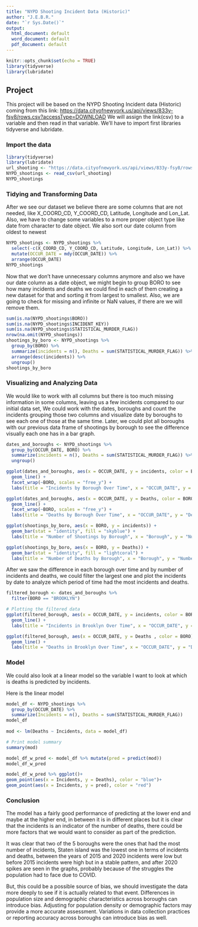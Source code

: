 ---
title: "NYPD Shooting Incident Data (Historic)"
author: "J.E.B.R."
date: "`r Sys.Date()`"
output:
  html_document: default
  word_document: default
  pdf_document: default
---

```{r setup, include=FALSE}
knitr::opts_chunk$set(echo = TRUE)
library(tidyverse)
library(lubridate)
```

## Project

This project will be based on the NYPD Shooting Incident data (Historic) coming from this link: <https://data.cityofnewyork.us/api/views/833y-fsy8/rows.csv?accessType=DOWNLOAD>
We will assign the link(csv) to a variable and then read in that variable. We'll have to import first libraries tidyverse and lubridate.

### Import the data

```{r import_data_libraries, message=FALSE}
library(tidyverse)
library(lubridate)
url_shooting <- "https://data.cityofnewyork.us/api/views/833y-fsy8/rows.csv?accessType=DOWNLOAD"
NYPD_shootings <- read_csv(url_shooting)
NYPD_shootings
```

### Tidying and Transforming Data

After we see our dataset we believe there are some columns that are not needed, like X_COORD_CD, Y_COORD_CD, Latitude, Longitude and Lon_Lat. Also, we have to change some variables to a more proper object type like date from character to date object. We also sort our date column from oldest to newest

```{r remove_columns}
NYPD_shootings <- NYPD_shootings %>%
  select(-c(X_COORD_CD, Y_COORD_CD, Latitude, Longitude, Lon_Lat)) %>%
  mutate(OCCUR_DATE = mdy(OCCUR_DATE)) %>%
  arrange(OCCUR_DATE)
NYPD_shootings
```

Now that we don't have unnecessary columns anymore and also we have our date column as a date object, we might begin to group BORO to see how many incidents and deaths we could find in each of them creating a new dataset for that and sorting it from largest to smallest. Also, we are going to check for missing and infinite or NaN values, if there are we will remove them.

```{r group_by_boro_and_Check_Missings}
sum(is.na(NYPD_shootings$BORO))
sum(is.na(NYPD_shootings$INCIDENT_KEY))
sum(is.na(NYPD_shootings$STATISTICAL_MURDER_FLAG))
nrow(na.omit(NYPD_shootings))
shootings_by_boro <- NYPD_shootings %>%
  group_by(BORO) %>%
  summarize(incidents = n(), Deaths = sum(STATISTICAL_MURDER_FLAG)) %>%
  arrange(desc(incidents)) %>%
  ungroup()
shootings_by_boro
```

### Visualizing and Analyzing Data

We would like to work with all columns but there is too much missing information in some columns, leaving us a few incidents compared to our initial data set, We could work with the dates, boroughs and count the incidents grouping those two columns and visualize date by boroughs to see each one of those at the same time.
Later, we could plot all boroughs with our previous data frame of shootings by borough to see the difference visually each one has in a bar graph.

```{r group_by_date_and_borough}
dates_and_boroughs <- NYPD_shootings %>%
  group_by(OCCUR_DATE, BORO) %>%
  summarize(incidents = n(), Deaths = sum(STATISTICAL_MURDER_FLAG)) %>%
  ungroup()

ggplot(dates_and_boroughs, aes(x = OCCUR_DATE, y = incidents, color = BORO)) +
  geom_line() +
  facet_wrap(~BORO, scales = "free_y") +
  labs(title = "Incidents by Borough Over Time", x = "OCCUR_DATE", y = "incidents", color = "Borough")

ggplot(dates_and_boroughs, aes(x = OCCUR_DATE, y = Deaths, color = BORO)) +
  geom_line() +
  facet_wrap(~BORO, scales = "free_y") +
  labs(title = "Deaths by Borough Over Time", x = "OCCUR_DATE", y = "Deaths", color = "Borough")

ggplot(shootings_by_boro, aes(x = BORO, y = incidents)) +
  geom_bar(stat = "identity", fill = "skyblue") +
  labs(title = "Number of Shootings by Borough", x = "Borough", y = "Number of Shootings")

ggplot(shootings_by_boro, aes(x = BORO, y = Deaths)) +
  geom_bar(stat = "identity", fill = "lightcoral") +
  labs(title = "Number of Deaths by Borough", x = "Borough", y = "Number of Deaths")
```

After we saw the difference in each borough over time and by number of incidents and deaths, we could filter the largest one and plot the incidents by date to analyze which period of time had the most incidents and deaths.

```{r filter_BORO_visualize}
filtered_borough <- dates_and_boroughs %>%
  filter(BORO == "BROOKLYN")

# Plotting the filtered data
ggplot(filtered_borough, aes(x = OCCUR_DATE, y = incidents, color = BORO)) +
  geom_line() +
  labs(title = "Incidents in Brooklyn Over Time", x = "OCCUR_DATE", y = "incidents", color = "Brooklyn")

ggplot(filtered_borough, aes(x = OCCUR_DATE, y = Deaths , color = BORO)) +
  geom_line() +
  labs(title = "Deaths in Brooklyn Over Time", x = "OCCUR_DATE", y = "Deaths", color = "Brooklyn")
```

### Model

We could also look at a linear model so the variable I want to look at which is deaths is predicted by incidents.

Here is the linear model

```{r model}
model_df <- NYPD_shootings %>%
  group_by(OCCUR_DATE) %>%
  summarize(Incidents = n(), Deaths = sum(STATISTICAL_MURDER_FLAG))
model_df
  
mod <- lm(Deaths ~ Incidents, data = model_df)

# Print model summary
summary(mod)

model_df_w_pred <- model_df %>% mutate(pred = predict(mod))
model_df_w_pred

model_df_w_pred %>% ggplot()+
geom_point(aes(x = Incidents, y = Deaths), color = "blue")+
geom_point(aes(x = Incidents, y = pred), color = "red")
```

### Conclusion

The model has a fairly good performance of predicting at the lower end and maybe at the higher end, in between it is in different places but it is clear that the incidents is an indicator of the number of deaths, there could be more factors that we would want to consider as part of the prediction.

It was clear that two of the 5 boroughs were the ones that had the most number of incidents, Staten island was the lowest one in terms of incidents and deaths, between the years of 2015 and 2020 incidents were low but before 2015 incidents were high but in a stable pattern, and after 2020 spikes are seen in the graphs, probably because of the struggles the population had to face due to COVID.

But, this could be a possible source of bias, we should investigate the data more deeply to see if it is actually related to that event. Differences in population size and demographic characteristics across boroughs can introduce bias. Adjusting for population density or demographic factors may provide a more accurate assessment. Variations in data collection practices or reporting accuracy across boroughs can introduce bias as well.